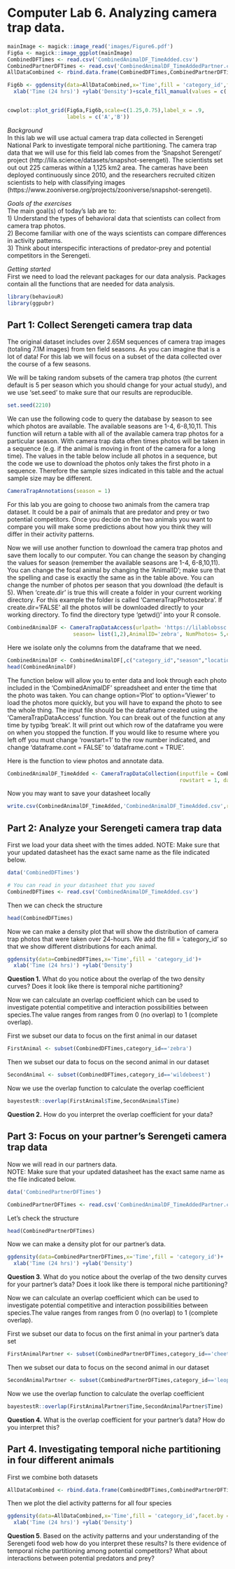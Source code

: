 # Computer Lab 6. Analyzing camera trap data. {-}

```r

mainImage <- magick::image_read('images/Figure6.pdf')
Fig6a <- magick::image_ggplot(mainImage)
CombinedDFTimes <- read.csv('CombinedAnimalDF_TimeAdded.csv')
CombinedPartnerDFTimes <- read.csv('CombinedAnimalDF_TimeAddedPartner.csv')
AllDataCombined <- rbind.data.frame(CombinedDFTimes,CombinedPartnerDFTimes)

Fig6b <- ggdensity(data=AllDataCombined,x='Time',fill = 'category_id',facet.by = 'category_id')+
  xlab('Time (24 hrs)') +ylab('Density')+scale_fill_manual(values = c('red','gray','black','blue'))+ theme(legend.title = element_blank())


cowplot::plot_grid(Fig6a,Fig6b,scale=c(1.25,0.75),label_x = .9,
                   labels = c('A','B'))

```

*Background*   
In this lab we will use actual camera trap data collected in Serengeti National Park to investigate temporal niche partitioning. The camera trap data that we will use for this field lab comes from the 'Snapshot Serengeti' project (http://lila.science/datasets/snapshot-serengeti). The scientists set out out 225 cameras within a 1,125 km2 area. The cameras have been deployed continuously since 2010, and the researchers recruited citizen scientists to help with classifying images (https://www.zooniverse.org/projects/zooniverse/snapshot-serengeti). 


*Goals of the exercises*    
The main goal(s) of today's lab are to:  
1) Understand the types of behavioral data that scientists can collect from camera trap photos.   
2) Become familiar with one of the ways scientists can compare differences in activity patterns.   
3) Think about interspecific interactions of predator-prey and potential competitors in the Serengeti.


*Getting started*    
First we need to load the relevant packages for our data analysis. Packages contain all the functions that are needed for data analysis. 

```r
library(behaviouR)
library(ggpubr)
```

## Part 1: Collect Serengeti camera trap data {-}
The original dataset includes over 2.65M sequences of camera trap images (totaling 7.1M images) from ten field seasons. As you can imagine that is a lot of data! For this lab we will focus on a subset of the data collected over the course of a few seasons.  


We will be taking random subsets of the camera trap photos (the current default is 5 per season which you should change for your actual study), and we use 'set.seed' to make sure that our results are reproducible.
```r
set.seed(2210)
```

We can use the following code to query the database by season to see which photos are available. The available seasons are 1-4, 6-8,10,11. This function will return a table with all of the available camera trap photos for a particular season. With camera trap data often times photos will be taken in a sequence (e.g. if the animal is moving in front of the camera for a long time). The values in the table below include all photos in a sequence, but the code we use to download the photos only takes the first photo in a sequence. Therefore the sample sizes indicated in this table and the actual sample size may be different.
```r

CameraTrapAnnotations(season = 1)
```

For this lab you are going to choose two animals from the camera trap dataset. It could be a pair of animals that are predator and prey or two potential competitors. Once you decide on the two animals you want to compare you will make some predictions about how you think they will differ in their activity patterns. 

Now we will use another function to download the camera trap photos and save them locally to our computer. You can change the season by changing the values for season (remember the available seasons are 1-4, 6-8,10,11). You can change the focal animal by changing the 'AnimalID'; make sure that the spelling and case is exactly the same as in the table above. You can change the number of photos per season that you download (the default is 5). When 'create.dir' is true this will create a folder in your current working directory. For this example the folder is called 'CameraTrapPhotoszebra'. If create.dir='FALSE' all the photos will be downloaded directly to your working directory. To find the directory type 'getwd()' into your R console.

```r

CombinedAnimalDF <- CameraTrapDataAccess(urlpath= 'https://lilablobssc.blob.core.windows.net/snapshotserengeti-unzipped/',
                     season= list(1,2),AnimalID='zebra', NumPhotos= 5,create.dir=TRUE)
```

Here we isolate only the columns from the dataframe that we need.
```r
CombinedAnimalDF <- CombinedAnimalDF[,c("category_id","season","location","filename")]
head(CombinedAnimalDF)
```

The function below will allow you to enter data and look through each photo included in the 'CombinedAnimalDF' spreadsheet and enter the time that the photo was taken. You can change option='Plot' to option='Viewer' to load the photos more quickly, but you will have to expand the photo to see the whole thing. The input file should be the dataframe created using the 'CameraTrapDataAccess' function. You can break out of the function at any time by typibg 'break'. It will print out which row of the dataframe you were on when you stopped the function. If you would like to resume where you left off you must change 'rowstart=1' to the row number indicated, and change 'dataframe.cont = FALSE' to 'dataframe.cont = TRUE'.

Here is the function to view photos and annotate data.
```r

CombinedAnimalDF_TimeAdded <- CameraTrapDataCollection(inputfile = CombinedAnimalDF, 
                                                       rowstart = 1, dataframe.cont = FALSE, option = "Viewer")
```

Now you may want to save your datasheet locally
```r
write.csv(CombinedAnimalDF_TimeAdded,'CombinedAnimalDF_TimeAdded.csv',row.names = F)
```

## Part 2: Analyze your Serengeti camera trap data {-}
First we load your data sheet with the times added.
NOTE: Make sure that your updated datasheet has the exact same name as the file indicated below.
```r
data('CombinedDFTimes')
```


```r
# You can read in your datasheet that you saved
CombinedDFTimes <- read.csv('CombinedAnimalDF_TimeAdded.csv')
```

Then we can check the structure
```r

head(CombinedDFTimes)
```

Now we can make a density plot that will show the distribution of camera trap photos that were taken over 24-hours. We add the fill = 'category_id' so that we show different distributions for each animal.

```r

ggdensity(data=CombinedDFTimes,x='Time',fill = 'category_id')+
  xlab('Time (24 hrs)') +ylab('Density')
```

**Question 1.** What do you notice about the overlap of the two density curves? Does it look like there is temporal niche partitioning?

Now we can calculate an overlap coefficient which can be used to investigate potential competitive and interaction possibilities between species.The value ranges from ranges from 0 (no overlap) to 1 (complete overlap).  

First we subset our data to focus on the first animal in our dataset
```r

FirstAnimal <- subset(CombinedDFTimes,category_id=='zebra')
```

Then we subset our data to focus on the second animal in our dataset
```r

SecondAnimal <- subset(CombinedDFTimes,category_id=='wildebeest')
```

Now we use the overlap function to calculate the overlap coefficient
```r

bayestestR::overlap(FirstAnimal$Time,SecondAnimal$Time)
```

**Question 2.** How do you interpret the overlap coefficient for your data? 

## Part 3: Focus on your partner's Serengeti camera trap data {-}

Now we will read in our partners data.   
NOTE: Make sure that your updated datasheet has the exact same name as the file indicated below.

```r
data('CombinedPartnerDFTimes')
```


```r

CombinedPartnerDFTimes <- read.csv('CombinedAnimalDF_TimeAddedPartner.csv')
```

Let's check the structure
```r

head(CombinedPartnerDFTimes)
```

Now we can make a density plot for our partner's data.
```r

ggdensity(data=CombinedPartnerDFTimes,x='Time',fill = 'category_id')+
  xlab('Time (24 hrs)') +ylab('Density')
```

**Question 3**. What do you notice about the overlap of the two density curves for your partner's data? Does it look like there is temporal niche partitioning?

Now we can calculate an overlap coefficient which can be used to investigate potential competitive and interaction possibilities between species.The value ranges from ranges from 0 (no overlap) to 1 (complete overlap).  

First we subset our data to focus on the first animal in your partner's data set
```r

FirstAnimalPartner <- subset(CombinedPartnerDFTimes,category_id=='cheetah')
```

Then we subset our data to focus on the second animal in our dataset
```r

SecondAnimalPartner <- subset(CombinedPartnerDFTimes,category_id=='leopard')
```

Now we use the overlap function to calculate the overlap coefficient
```r

bayestestR::overlap(FirstAnimalPartner$Time,SecondAnimalPartner$Time)
```

**Question 4.** What is the overlap coefficient for your partner's data? How do you interpret this?

## Part 4. Investigating temporal niche partitioning in four different animals {-}

First we combine both datasets
```r

AllDataCombined <- rbind.data.frame(CombinedDFTimes,CombinedPartnerDFTimes)
```

Then we plot the diel activity patterns for all four species
```r

ggdensity(data=AllDataCombined,x='Time',fill = 'category_id',facet.by = 'category_id')+
  xlab('Time (24 hrs)') +ylab('Density')
```

**Question 5**. Based on the activity patterns and your understanding of the Serengeti food web how do you interpret these results? Is there evidence of temporal niche partitioning among potential competitors? What about interactions between potential predators and prey?


